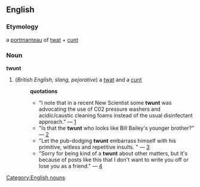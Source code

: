==English==
=== Etymology ===
a [[portmanteau]] of [[twat]] + [[cunt]]
=== Noun ===
[[Category:English nouns]]
'''twunt'''
# (''British English, slang, pejorative'') a [[twat]] and a [[cunt]]
#:'''quotations'''
#:*"I note that in a recent New Scientist some '''twunt''' was advocating the use of C02 pressure washers and acidic/caustic cleaning foams instead of the usual disinfectant approach." &mdash; [http://groups-beta.google.com/group/alt.dur.general/msg/f9c25d1a4ab6a623]
#:*"Is that the '''twunt''' who looks like Bill Bailey's younger brother?" &mdash; [http://groups-beta.google.com/group/uk.media.tv.misc/msg/b10e5ae4c747d4bb]
#:*"Let the pub-dodging '''twunt''' embarrass himself with his primitive, witless and repetitive insults. " &mdash; [http://groups-beta.google.com/group/comp.sys.sinclair/msg/ddaef5bb1489b3cf]
#:*"Sorry for being kind of a '''twunt''' about other matters, but it's because of posts like this that I don't want to write you off or lose you as a friend." &mdash; [http://groups-beta.google.com/group/rec.arts.anime.misc/msg/27798193d1450dc0]